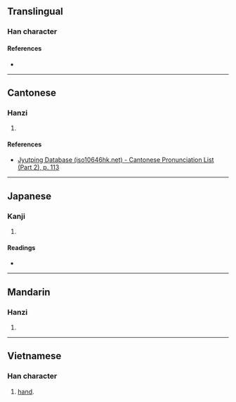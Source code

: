 {{character info/new}}
==Translingual==

===Han character===
{{Han char|rn=64|rad=手|as=06|sn=9|four=|canj=QMCW|ids=⿰扌西}}

====References====
* {{Han ref|kx=0427.170|dkj=11986|dj=0776.140|hdz=31867.070|uh=62EA|ud=25322}}

----

==Cantonese==

===Hanzi===
{{yue-hanzi|jyut=[[cin1]]|y=chin1}}

# {{defn|lang=yue|sort=手06}}

====References====
* [http://www.iso10646hk.net/jp/document/download.jsp Jyutping Database (iso10646hk.net) - Cantonese Pronunciation List (Part 2), p. 113]

----

==Japanese==

===Kanji===
{{ja-kanji|grade=|rs=手06}}

# {{defn|lang=ja|sort=手06}}

====Readings====
* {{ja-readings|on=[[せん]] (sen), [[い]] (i)|kun=[[うつる]] (utsuru)}}

----

==Mandarin==

===Hanzi===
{{cmn-hanzi|pin=[[qiān]] ([[qian1]]), [[kuò]] ([[kuo4]])|wg=ch'ien<sup>1</sup>, k'uo<sup>4</sup>}}

# {{defn|lang=cmn|sort=手06}}

----

==Vietnamese==

===Han character===
{{vi-hantu|tay|rs=手06}}

# [[hand]].